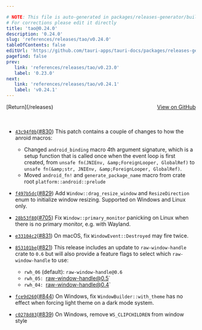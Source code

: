 ```yaml
---

# NOTE: This file is auto-generated in packages/releases-generator/build.ts
# For corrections please edit it directly
title: 'tao@0.24.0'
description: '0.24.0'
slug: 'references/releases/tao/v0.24.0'
tableOfContents: false
editUrl: 'https://github.com/tauri-apps/tauri-docs/packages/releases-generator/build.ts'
pagefind: false
prev:
   link: 'references/releases/tao/v0.23.0'
   label: '0.23.0'
next:
   link: 'references/releases/tao/v0.24.1'
   label: 'v0.24.1'
---
```


			

<ReleaseSidebar slug="references/releases/tao"  packageName="tao" />

<div style="margin-bottom:3rem; display: flex; justify-content: space-between; align-items: center"><span>[Return](/releases)</span><span><a href="https://github.com/tauri-apps/tao/releases/tag/tao-v0.24.0">View on GitHub</a></span></div>

- [`43c94f0b`](https://github.com/tauri-apps/tao/commit/43c94f0b2021d3831846c53bfd268cdda2c87b51)([#830](https://github.com/tauri-apps/tao/pull/830)) This patch contains a couple of changes to how the anroid macros:

  - Changed `android_binding` macro 4th argument signature, which is a setup function that is called once when the event loop is first created, from `unsafe fn(JNIEnv, &amp;ForeignLooper, GlobalRef)` to `unsafe fn(&amp;str, JNIEnv, &amp;ForeignLooper, GlobalRef)`.
  - Moved `android_fn!` and `generate_package_name` macro from crate root `platform::android::prelude`
- [`f497b5dc`](https://github.com/tauri-apps/tao/commit/f497b5dc828c202376f37ed835d5fd48b1a93530)([#829](https://github.com/tauri-apps/tao/pull/829)) Add `Window::drag_resize_window` and `ResizeDirection` enum to initialize window resizing. Supported on Windows and Linux only.
- [`28b53f80`](https://github.com/tauri-apps/tao/commit/28b53f80c49bbf2ae8902b98a2e28f6451a5a8f1)([#705](https://github.com/tauri-apps/tao/pull/705)) Fix `Window::primary_monitor` panicking on Linux when there is no primary monitor, e.g. with Wayland.
- [`e33104c2`](https://github.com/tauri-apps/tao/commit/e33104c2cf06fd1fcabba89332a48a06b975929e)([#831](https://github.com/tauri-apps/tao/pull/831)) On macOS, fix `WindowEvent::Destroyed` may fire twice.
- [`853101be`](https://github.com/tauri-apps/tao/commit/853101bea465098e56756aa700c4d50f503ee95a)([#821](https://github.com/tauri-apps/tao/pull/821)) This release includes an update to `raw-window-handle` crate to `0.6` but will also provide a feature flags to select which `raw-window-handle` to use:

  - `rwh_06` (default): `raw-window-handle@0.6`
  - ` rwh_05:  `raw-window-handle@0.5\`
  - ` rwh_04:  `raw-window-handle@0.4\`
- [`fce9d260`](https://github.com/tauri-apps/tao/commit/fce9d2603e55f2b37ff69acfbbd484de6298351e)([#844](https://github.com/tauri-apps/tao/pull/844)) On Windows, fix `WindowBuilder::with_theme` has no effect when forcing light theme on a dark mode system.
- [`c0278d83`](https://github.com/tauri-apps/tao/commit/c0278d83f93d8ee18d1e9eeee88e71d84c12357a)([#839](https://github.com/tauri-apps/tao/pull/839)) On Windows, remove `WS_CLIPCHILDREN` from window style

